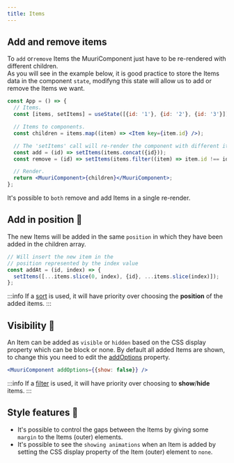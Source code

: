 ```yaml
---
title: Items
---
```


## Add and remove items

To `add` or`remove` Items the MuuriComponent just have to be re-rendered with different children. <br/>
As you will see in the example below, it is good practice to store the Items data in the component `state`, modifyng this state will allow us to add or remove the Items we want.

```jsx
const App = () => {
  // Items.
  const [items, setItems] = useState([{id: '1'}, {id: '2'}, {id: '3'}]);

  // Items to components.
  const children = items.map((item) => <Item key={item.id} />);

  // The 'setItems' call will re-render the component with different items.
  const add = (id) => setItems(items.concat({id}));
  const remove = (id) => setItems(items.filter((item) => item.id !== id));

  // Render.
  return <MuuriComponent>{children}</MuuriComponent>;
};
```

It's possible to `both` remove and add Items in a single re-render.

## Add in position 📍

The new Items will be added in the same `position` in which they have been added in the children array.

```jsx
// Will insert the new item in the
// position represented by the index value
const addAt = (id, index) => {
  setItems([...items.slice(0, index), {id}, ...items.slice(index)]);
};
```

:::info
If a [sort](../usage/sorting) is used, it will have priority over choosing the **position** of the added items.
:::

## Visibility 👀

An Item can be added as `visible` or `hidden` based on the CSS display property which can be block or none. By default all added Items are shown, to change this you need to edit the [addOptions](../api-reference/muuricomponent#addoptions) property.

```jsx
<MuuriComponent addOptions={{show: false}} />
```

:::info
If a [filter](../usage/filtering) is used, it will have priority over choosing to **show**/**hide** items.
:::

## Style features 👗

- It's possible to control the gaps between the Items by giving some `margin` to the Items (outer) elements.
- It's possible to see the `showing animations` when an Item is added by setting the CSS display property of the Item (outer) element to `none`.
